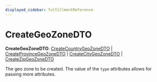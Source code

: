```yaml
---
displayed_sidebar: fulfillmentReference
---
```



# CreateGeoZoneDTO

 **CreateGeoZoneDTO**: [CreateCountryGeoZoneDTO](../interfaces/fulfillment.CreateCountryGeoZoneDTO.mdx) \| [CreateProvinceGeoZoneDTO](../interfaces/fulfillment.CreateProvinceGeoZoneDTO.mdx) \| [CreateCityGeoZoneDTO](../interfaces/fulfillment.CreateCityGeoZoneDTO.mdx) \| [CreateZipGeoZoneDTO](../interfaces/fulfillment.CreateZipGeoZoneDTO.mdx)

The geo zone to be created. The value of the `type` attributes allows for passing more attributes.
